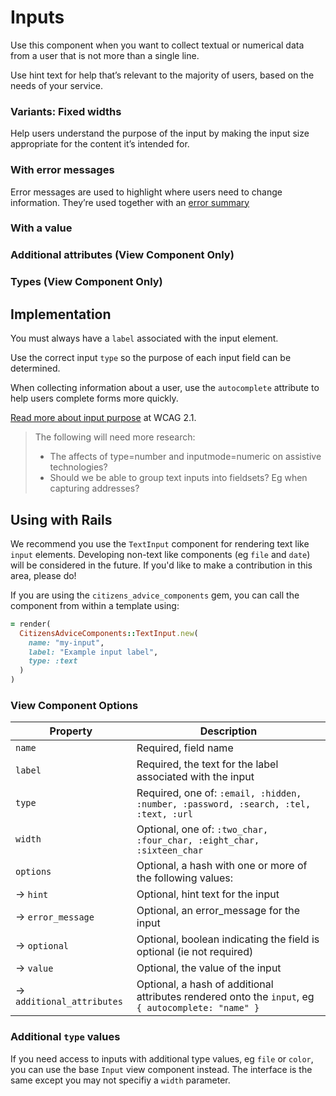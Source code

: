 
# Inputs

Use this component when you want to collect textual or numerical data from a user that is not more than a single line.

<Preview>
  <Story id="forms-input--basic" />
</Preview>

Use hint text for help that’s relevant to the majority of users, based on the needs of your service.

<Preview>
  <Story id="forms-input--with-hint" />
</Preview>

<Preview>
  <Story id="forms-input--optional-field" />
</Preview>

### Variants: Fixed widths

Help users understand the purpose of the input by making the input size appropriate for the content it’s intended for.

<Preview>
  <Story id="forms-input--fixed-widths" />
</Preview>

### With error messages

Error messages are used to highlight where users need to change information. They’re used together with an [error summary](/design-system/styleguide/forms/components-error-summary--page?path=/docs/forms-error-summary--example)

<Preview>
  <Story id="forms-input--with-error" />
</Preview>

### With a value

<Preview>
  <Story id="forms-input--value" />
</Preview>

### Additional attributes (View Component Only)

<Preview>
  <Story id="forms-input--attributes" />
</Preview>

### Types (View Component Only)

<Preview>
  <Story id="forms-input--type" />
</Preview>

## Implementation

You must always have a `label` associated with the input element.

Use the correct input `type` so the purpose of each input field can be determined.

When collecting information about a user, use the `autocomplete` attribute to help users complete forms more quickly.

[Read more about input purpose](https://www.w3.org/WAI/WCAG21/Understanding/identify-input-purpose.html) at WCAG 2.1.

> The following will need more research:
>
> - The affects of type=number and inputmode=numeric on assistive technologies?
> - Should we be able to group text inputs into fieldsets? Eg when capturing addresses?

## Using with Rails

We recommend you use the `TextInput` component for rendering text like `input` elements. Developing non-text like components (eg `file` and `date`) will be considered in the future. If you'd like to make a contribution in this area, please do!

If you are using the `citizens_advice_components` gem, you can call the component from within a template using:

```rb
= render(
  CitizensAdviceComponents::TextInput.new(
    name: "my-input",
    label: "Example input label",
    type: :text
  )
)
```

### View Component Options

| Property                       | Description                                                                                        |
| ------------------------------ | -------------------------------------------------------------------------------------------------- |
| `name`                         | Required, field name                                                                               |
| `label`                        | Required, the text for the label associated with the input                                         |
| `type`                         | Required, one of: `:email, :hidden, :number, :password, :search, :tel, :text, :url`                |
| `width`                        | Optional, one of: `:two_char, :four_char, :eight_char, :sixteen_char`                              |
| `options`                      | Optional, a hash with one or more of the following values:                                         |
| &rarr; `hint`                  | Optional, hint text for the input                                                                  |
| &rarr; `error_message`         | Optional, an error_message for the input                                                           |
| &rarr; `optional`              | Optional, boolean indicating the field is optional (ie not required)                               |
| &rarr; `value`                 | Optional, the value of the input                                                                   |
| &rarr; `additional_attributes` | Optional, a hash of additional attributes rendered onto the `input`, eg `{ autocomplete: "name" }` |

### Additional `type` values

If you need access to inputs with additional type values, eg `file` or `color`, you can use the base `Input` view component instead. The interface is the same except you may not specifiy a `width` parameter.
